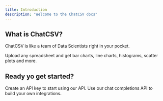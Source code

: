 ```yaml
---
title: Introduction
description: "Welcome to the ChatCSV docs"
---
```


## What is ChatCSV?

ChatCSV is like a team of Data Scientists right in your pocket.

Upload any spreadsheet and get bar charts, line charts, histograms, scatter plots and more.

## Ready yo get started?

<CardGroup cols={2}>
  <Card
    title="Authenticate your requests"
    icon="lock"
    href="https://mintlify.com/docs/quickstart"
  >
    Create an API key to start using our API.
  </Card>
  <Card
    title="Create a chat completiton"
    icon="code"
    href="https://mintlify.com/docs/development"
  >
    Use our chat completions API to build your own integrations.
  </Card>
</CardGroup>
